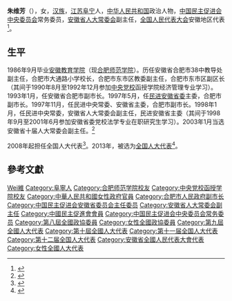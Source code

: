 '''朱维芳'''（{{bd|1950年|11月|}}），女，[[汉族|汉族]]，[[江苏|江苏]][[阜宁|阜宁]]人，[[中华人民共和国|中华人民共和国]]政治人物，[[中国民主促进会中央委员会|中国民主促进会中央委员会]]常务委员，[[安徽省人大常委会|安徽省人大常委会]]副主任，[[全国人民代表大会|全国人民代表大会]]安徽地区代表<ref>{{cite web|author=新华网|title=第十一届全国人大代表|url=http://news.xinhuanet.com/ziliao/2008-03/03/content_7708230.htm?node=36628|publisher=新华网|accessdate=2014-01-07|archive-date=2014-01-10|archive-url=https://web.archive.org/web/20140110211415/http://news.xinhuanet.com/ziliao/2008-03/03/content_7708230.htm?node=36628|dead-url=no}}</ref>。

== 生平 ==
1986年9月毕业[[安徽教育学院|安徽教育学院]]（现[[合肥师范学院|合肥师范学院]]）。历任安徽省合肥市38中教导处副主任，合肥市大通路小学校长，合肥市东市区教委副主任，合肥市东市区副区长（其间于1990年8月至1992年12月参加[[中央党校|中央党校]]函授学院经济管理专业学习）。1993年1月，任安徽省合肥市副市长。1997年5月，任[[民进安徽省委|民进安徽省委]]主委，合肥市副市长。1997年11月，任民进中央常委、安徽省主委，合肥市副市长。1998年1月，任民进中央常委，安徽省人大常委会副主任，民进安徽省主委（其间于1998年9月至2001年6月参加安徽省委党校法学专业在职研究生学习）。2003年1月当选安徽省十届人大常委会副主任。<ref>{{cite web|url=http://ah.anhuinews.com/system/2006/09/04/001552386.shtml|title=朱维芳同志简历|publisher=中安在线|date=2006-09-04|accessdate=2021-06-13|archive-date=2021-06-13|archive-url=https://web.archive.org/web/20210613151317/http://ah.anhuinews.com/system/2006/09/04/001552386.shtml|dead-url=no}}</ref>

2008年起担任全国人大代表<ref>{{cite news|title=全国人大代表信息-朱维芳|url=http://210.82.31.1:8084/delegate/viewDelegate.action?dbid=110966|accessdate=2013-04-05|newspaper=全国人大网|archive-url=https://web.archive.org/web/20140407063534/http://www.npc.gov.cn/delegate/viewDelegate.action?dbid=110966|archive-date=2014-04-07|dead-url=yes}}</ref>。2013年，被选为[[全国人大代表|全国人大代表]]<ref>{{cite news|title=全国人大代表信息-朱维芳|url=http://210.82.31.1:8084/delegate/viewDelegate.action?dbid=120936|accessdate=2013-03-28|newspaper=全国人大网|archive-url=https://web.archive.org/web/20140407063527/http://www.npc.gov.cn/delegate/viewDelegate.action?dbid=120936|archive-date=2014-04-07|dead-url=yes}}</ref>。

== 參考文獻 ==
{{reflist}}

{{Navboxes 
| title  = 朱维芳在[[中华职业教育社|中华职业教育社]]的职务
| list1  =
{{中华职业教育社第九届理事会}}
{{中华职业教育社第十一届理事会}}
}}
{{Navboxes 
| title  = 朱维芳在[[中国民主促进会|中国民主促进会]]的职务
| list1  =
{{中国民主促进会第十届中央委员会}}
{{中国民主促进会第十一届中央委员会}}
{{中国民主促进会第十二届中央委员会}}
}}

{{Authority control}}
{{DEFAULTSORT:Zhu朱}}
[[Category:朱姓|Wei維]]
[[Category:阜寧人|Category:阜寧人]]
[[Category:合肥师范学院校友|Category:合肥师范学院校友]]
[[Category:中央党校函授学院校友|Category:中央党校函授学院校友]]
[[Category:中華人民共和國女性政府官員|Category:中華人民共和國女性政府官員]]
[[Category:合肥市人民政府副市长|Category:合肥市人民政府副市长]]
[[Category:中国民主促进会安徽省委员会主任委员|Category:中国民主促进会安徽省委员会主任委员]]
[[Category:安徽省人大常委会副主任|Category:安徽省人大常委会副主任]]
[[Category:中國民主促進會會員|Category:中國民主促進會會員]]
[[Category:中国民主促进会中央委员会常务委员|Category:中国民主促进会中央委员会常务委员]]
[[Category:第八屆全國政協委員|Category:第八屆全國政協委員]]
[[Category:女性全國政協委員|Category:女性全國政協委員]]
[[Category:第九屆全國人大代表|Category:第九屆全國人大代表]]
[[Category:第十屆全國人大代表|Category:第十屆全國人大代表]]
[[Category:第十一届全国人大代表|Category:第十一届全国人大代表]]
[[Category:第十二届全国人大代表|Category:第十二届全国人大代表]]
[[Category:安徽省全國人民代表大會代表|Category:安徽省全國人民代表大會代表]]
[[Category:女性全國人大代表|Category:女性全國人大代表]]